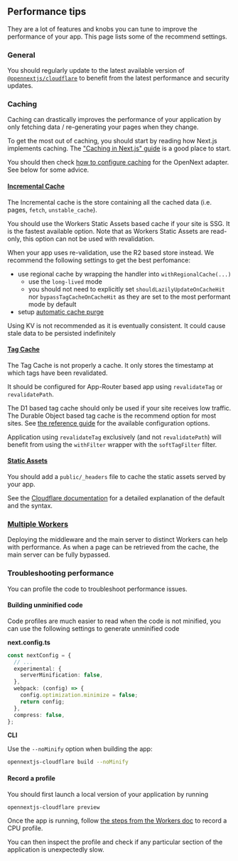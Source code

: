 
## Performance tips

They are a lot of features and knobs you can tune to improve the performance of your app. This page lists some of the recommend settings.

### General

You should regularly update to the latest available version of [`@opennextjs/cloudflare`](https://www.npmjs.com/package/@opennextjs/cloudflare) to benefit from the latest performance and security updates.

### Caching

Caching can drastically improves the performance of your application by only fetching data / re-generating your pages when they change.

To get the most out of caching, you should start by reading how Next.js implements caching. The ["Caching in Next.js" guide](https://nextjs.org/docs/app/guides/caching) is a good place to start.

You should then check [how to configure caching](/cloudflare/caching) for the OpenNext adapter. See below for some advice.

#### [Incremental Cache](/cloudflare/caching#incremental-static-regeneration-isr)

The Incremental cache is the store containing all the cached data (i.e. pages, `fetch`, `unstable_cache`).

You should use the Workers Static Assets based cache if your site is SSG. It is the fastest available option. Note that as Workers Static Assets are read-only, this option can not be used with revalidation.

When your app uses re-validation, use the R2 based store instead. We recommend the following settings to get the best perfomance:

- use regional cache by wrapping the handler into `withRegionalCache(...)`
  - use the `long-lived` mode
  - you should not need to explicitly set `shouldLazilyUpdateOnCacheHit` nor `bypassTagCacheOnCacheHit` as they are set to the most performant mode by default
- setup [automatic cache purge](/cloudflare/caching#automatic-cache-purge)

<Callout type="info">
  Using KV is not recommended as it is eventually consistent. It could cause stale data to be persisted
  indefinitely
</Callout>

#### [Tag Cache](/cloudflare/caching#tag-cache-for-on-demand-revalidation)

The Tag Cache is not properly a cache. It only stores the timestamp at which tags have been revalidated.

It should be configured for App-Router based app using `revalidateTag` or `revalidatePath`.

The D1 based tag cache should only be used if your site receives low traffic. The Durable Object based tag cache is the recommend option for most sites. See [the reference guide](/cloudflare/caching#tag-cache-for-on-demand-revalidation) for the available configuration options.

Application using `revalidateTag` exclusively (and not `revalidatePath`) will benefit from using the `withFilter` wrapper with the `softTagFilter` filter.

#### [Static Assets](/cloudflare/caching#static-assets-caching)

You should add a `public/_headers` file to cache the static assets served by your app.

See the [Cloudflare documentation](https://developers.cloudflare.com/workers/static-assets/headers/) for a detailed explanation of the default and the syntax.

### [Multiple Workers](https://opennext.js.org/cloudflare/howtos/multi-worker)

Deploying the middleware and the main server to distinct Workers can help with performance. As when a page can be retrieved from the cache, the main server can be fully bypassed.

### Troubleshooting performance

You can profile the code to troubleshoot performance issues.

#### Building unminified code

Code profiles are much easier to read when the code is not minified, you can use the following settings to generate unminified code

**next.config.ts**

```ts
const nextConfig = {
  // ...
  experimental: {
    serverMinification: false,
  },
  webpack: (config) => {
    config.optimization.minimize = false;
    return config;
  },
  compress: false,
};
```

**CLI**

Use the `--noMinify` option when building the app:

```bash
opennextjs-cloudflare build --noMinify
```

#### Record a profile

You should first launch a local version of your application by running

```bash
opennextjs-cloudflare preview
```

Once the app is running, follow [the steps from the Workers doc](https://developers.cloudflare.com/workers/observability/dev-tools/cpu-usage/) to record a CPU profile.

You can then inspect the profile and check if any particular section of the application is unexpectedly slow.
